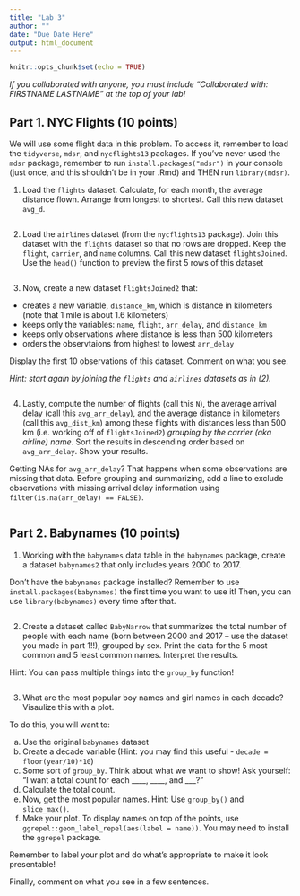 ```yaml
---
title: "Lab 3"
author: ""
date: "Due Date Here"
output: html_document
---
```


```r
knitr::opts_chunk$set(echo = TRUE)

```

*If you collaborated with anyone, you must include "Collaborated with: FIRSTNAME LASTNAME" at the top of your lab!*

## Part 1. NYC Flights (10 points)

We will use some flight data in this problem. To access it, remember to load the `tidyverse`, `mdsr`, and `nycflights13` packages. If you've never used the `mdsr` package, remember to run `install.packages("mdsr")` in your console (just once, and this shouldn't be in your .Rmd) and THEN run `library(mdsr)`.

1. Load the `flights` dataset. Calculate, for each month, the average distance flown. Arrange from longest to shortest. Call this new dataset `avg_d`.

```r

```

2. Load the `airlines` dataset (from the `nycflights13` package). Join this dataset with the `flights` dataset so that no rows are dropped. Keep the `flight`, `carrier`, and `name` columns. Call this new dataset `flightsJoined`. Use the `head()` function to preview the first 5 rows of this dataset

```r

```

3. Now, create a new dataset `flightsJoined2` that:

* creates a new variable, `distance_km`, which is distance in kilometers (note that 1 mile is about 1.6 kilometers)
* keeps only the variables: `name`, `flight`, `arr_delay`, and `distance_km`  
* keeps only observations where distance is less than 500 kilometers 
* orders the observtaions from highest to lowest `arr_delay`

Display the first 10 observations of this dataset. Comment on what you see.

*Hint: start again by joining the `flights` and `airlines` datasets as in (2).*

```r

```

4. Lastly, compute the number of flights (call this `N`), the average arrival delay (call this `avg_arr_delay`), and the average distance in kilometers (call this `avg_dist_km`) among these flights with distances less than 500 km (i.e. working off of `flightsJoined2`) *grouping by the carrier (aka airline) name*.  Sort the results in descending order based on `avg_arr_delay`. Show your results.

Getting NAs for `avg_arr_delay`?  That happens when some observations are missing that data.  Before grouping and summarizing, add a line to exclude observations with missing arrival delay information using `filter(is.na(arr_delay) == FALSE)`.

```r

```

## Part 2. Babynames (10 points)

1. Working with the `babynames` data table in the `babynames` package, create a dataset `babynames2` that only includes years 2000 to 2017. 

Don't have the `babynames` package installed? Remember to use `install.packages(babynames)` the first time you want to use it! Then, you can use `library(babynames)` every time after that.

```r

```

2. Create a dataset called `BabyNarrow` that summarizes the total number of people with each name (born between 2000 and 2017 -- use the dataset you made in part 1!!), grouped by sex. Print the data for the 5 most common and 5 least common names. Interpret the results.

Hint: You can pass multiple things into the `group_by` function!

```r

```

3. What are the most popular boy names and girl names in each decade? Visaulize this with a plot.

To do this, you will want to:

(a) Use the original `babynames` dataset
(b) Create a decade variable (Hint: you may find this useful - `decade = floor(year/10)*10`)
(c) Some sort of `group_by`. Think about what we want to show! Ask yourself: "I want a total count for each ____, ____, and ___?"
(d) Calculate the total count.
(e) Now, get the most popular names. Hint: Use `group_by()` and `slice_max()`.
(f) Make your plot. To display names on top of the points, use `ggrepel::geom_label_repel(aes(label = name))`. You may need to install the `ggrepel` package. 

Remember to label your plot and do what's appropriate to make it look presentable!

Finally, comment on what you see in a few sentences.

```r

```

